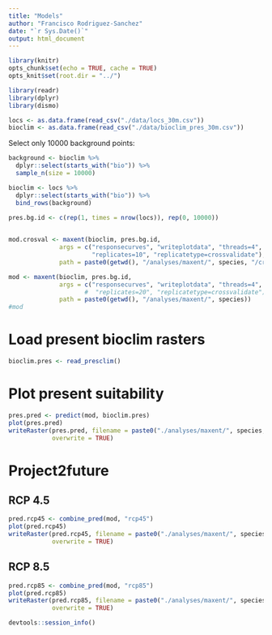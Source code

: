 ```yaml
---
title: "Models"
author: "Francisco Rodriguez-Sanchez"
date: "`r Sys.Date()`"
output: html_document
---
```


```r
library(knitr)
opts_chunk$set(echo = TRUE, cache = TRUE)
opts_knit$set(root.dir = "../")
```


```r
library(readr)
library(dplyr)
library(dismo)

```

```r
locs <- as.data.frame(read_csv("./data/locs_30m.csv"))
bioclim <- as.data.frame(read_csv("./data/bioclim_pres_30m.csv"))
```

Select only 10000 background points:

```r
background <- bioclim %>%
  dplyr::select(starts_with("bio")) %>%
  sample_n(size = 10000)

bioclim <- locs %>%
  dplyr::select(starts_with("bio")) %>%
  bind_rows(background)

pres.bg.id <- c(rep(1, times = nrow(locs)), rep(0, 10000))
  
```



```r
mod.crosval <- maxent(bioclim, pres.bg.id, 
              args = c("responsecurves", "writeplotdata", "threads=4", "nothreshold",
                       "replicates=10", "replicatetype=crossvalidate"),
              path = paste0(getwd(), "/analyses/maxent/", species, "/crosval"))
```


```r
mod <- maxent(bioclim, pres.bg.id, 
              args = c("responsecurves", "writeplotdata", "threads=4", "nothreshold"),
                     #  "replicates=20", "replicatetype=crossvalidate"),
              path = paste0(getwd(), "/analyses/maxent/", species))
#mod
```


# Load present bioclim rasters

```r
bioclim.pres <- read_presclim()
```



# Plot present suitability
```r
pres.pred <- predict(mod, bioclim.pres)
plot(pres.pred)
writeRaster(pres.pred, filename = paste0("./analyses/maxent/", species, "/", species, "_proj_pres.grd"),
            overwrite = TRUE)
```


# Project2future

## RCP 4.5
```r
pred.rcp45 <- combine_pred(mod, "rcp45")
plot(pred.rcp45)
writeRaster(pred.rcp45, filename = paste0("./analyses/maxent/", species, "/", species, "_proj_rcp45.grd"),
            overwrite = TRUE)
```


## RCP 8.5
```r
pred.rcp85 <- combine_pred(mod, "rcp85")
plot(pred.rcp85)
writeRaster(pred.rcp85, filename = paste0("./analyses/maxent/", species, "/", species, "_proj_rcp85.grd"),
            overwrite = TRUE)
```


```r
devtools::session_info()
```

